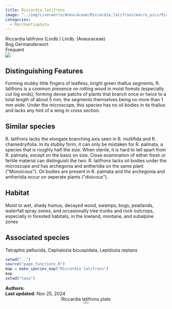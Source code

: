 ```yaml
---
title: Riccardia latifrons
image: "../img/Liverworts/Aneuraceae/Riccardia_latifrons/macro_pics/Riccardia_latifrons_JR_01.jpg"
categories:
  - Marchantiophyta
---
```


<div class="info-panel">
 <div class="info-top">
  <div class="taxon-scientific"><span class="taxon-name">Riccardia latifrons</span> <span class="taxon-authority">(Lindb.) Lindb.</span> <span class="taxon-family">(Aneuraceae)</span></div>
  <div class="taxon-common">Bog Germanderwort</div>
 </div>
 <div class="info-bottom">
  <div class="taxon-qnd"></div>
  <div class="taxon-abundance">Frequent</div>
 </div>
</div>
<div class="imerss-content-frame">
 <div class="imerss-image-header">
  <div class="imerss-image-holder imerss-column-left" data-toggle="tooltip" style="background-image: url(../img/Liverworts/Aneuraceae/Riccardia_latifrons/macro_pics/Riccardia_latifrons_JR_01.jpg)" title="John Reynolds">
  </div>

  <div class="imerss-image-holder imerss-column-right" data-toggle="tooltip" style="background-image: url(../img/Liverworts/Aneuraceae/Riccardia_latifrons/macro_pics/Riccardia_latifrons_RM_02.jpeg)" title="Randal Mindell">
  </div>
 
 </div>
 <div class="imerss-content-lower">
  <div class="imerss-column-left">
  <div class="tab-microscope" data-micromodal-trigger="modal-plate">
  <img src="../img/bryo guide microscope.png"/>
  </div>

<h2>Distinguishing Features</h2>

Forming stubby little fingers of leafless, bright green thallus segments, R. latifrons is a common presence on rotting wood in moist forests (especially cut log ends), forming dense patchs of plants that branch once or twice to a total length of about 5 mm, the segments themselves being no more than 1 mm wide. Under the microscope, this species has no oil bodies in its thallus and lacks any hint of a wing in cross section.   

<h2>Similar species</h2>

R. latifrons lacks the elongate branching axis seen in R. multifida and R. chamedryifolia. In its stubby form, it can only be mistaken for R. palmata, a species that is roughly half the size. When sterile, it is hard to tell apart from R. palmata, except on the basis on size. Close examination of either fresh or fertile material can distinguish the two: R. latifrons lacks oil bodies under the microscope and has archegonia and antheridia on the same plant (&quot;Monoicous&quot;). Oil bodies are present in R. palmata and the archegonia and antheridia occur on seperate plants (&quot;dioicous&quot;). 

<h2>Habitat</h2>

Moist to wet, shady humus, decayed wood, swamps, bogs, peatlands, waterfall spray zones, and occasionally tree trunks and rock outcrops, especially in forested habitats, in the lowland, montane, and subalpine zones

<h2>Associated species</h2>

Tetraphis pellucida, Cephalozia bicuspidata, Lepidozia reptans
</div>

<div class="imerss-column-right">

<div class="imerss-image-holder imerss-column-right" data-toggle="tooltip" style="background-image: url(../img/Liverworts/Aneuraceae/Riccardia_latifrons/macro_pics/Riccardia_latifrons_RM_01.jpeg)" title="Randal Mindell">
</div>

<div class="imerss-map-holder">
```r
setwd("..")
source("page_functions.R")
map = make_species_map("Riccardia latifrons")
map
setwd("taxa")
```
</div>

</div>

</div>
</div>

<div class="taxon-footer">
 <div class="taxon-authors"><b>Authors:</b> <span></span></div>
 <div class="taxon-update"><b>Last updated:</b> <span>Nov 25, 2024</span></div>
</div>

<div class="modal micromodal-slide" id="modal-plate" aria-hidden="true">
 <div class="modal__overlay" tabindex="-1" data-micromodal-close>
  <div class="modal__container" role="dialog" aria-modal="true" aria-labelledby="modal-plate-title" >
   <header class="modal__header">
   <div class="modal__title" id="modal-plate-title">
  Riccardia latifrons plate
   </div>
   <button class="modal__close" aria-label="Close" data-micromodal-close></button>
   </header>
  <div class="modal__content" id="modal-plate-content">
   <div class="imerss-image-holder" data-toggle="tooltip" style="background-image: url(../img/)" title="">
  </div>
  </div>
  </div>
 </div>
</div>

<script src="../js/micromodal.min.js"></script>
<link href="../css/style-taxon.css" rel="stylesheet">
<link href="../css/micromodal.css" rel="stylesheet">

<script>
MicroModal.init();
</script>


